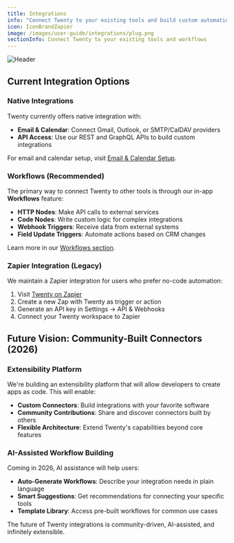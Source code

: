```yaml
---
title: Integrations
info: "Connect Twenty to your existing tools and build custom automations."
icon: IconBrandZapier
image: /images/user-guide/integrations/plug.png
sectionInfo: Connect Twenty to your existing tools and workflows
---
```

<Frame>
  <img src="/images/user-guide/integrations/plug.png" alt="Header" />
</Frame>

## Current Integration Options

### Native Integrations
Twenty currently offers native integration with:
- **Email & Calendar**: Connect Gmail, Outlook, or SMTP/CalDAV providers
- **API Access**: Use our REST and GraphQL APIs to build custom integrations

For email and calendar setup, visit [Email & Calendar Setup](/user-guide/section/settings/email-calendar-setup).

### Workflows (Recommended)
The primary way to connect Twenty to other tools is through our in-app **Workflows** feature:
- **HTTP Nodes**: Make API calls to external services
- **Code Nodes**: Write custom logic for complex integrations
- **Webhook Triggers**: Receive data from external systems
- **Field Update Triggers**: Automate actions based on CRM changes

Learn more in our [Workflows section](/user-guide/section/workflows/getting-started-workflows).

### Zapier Integration (Legacy)
We maintain a Zapier integration for users who prefer no-code automation:

1. Visit [Twenty on Zapier](https://zapier.com/apps/twenty/integrations)
2. Create a new Zap with Twenty as trigger or action
3. Generate an API key in Settings → API & Webhooks
4. Connect your Twenty workspace to Zapier

## Future Vision: Community-Built Connectors (2026)

### Extensibility Platform
We're building an extensibility platform that will allow developers to create apps as code. This will enable:
- **Custom Connectors**: Build integrations with your favorite software
- **Community Contributions**: Share and discover connectors built by others
- **Flexible Architecture**: Extend Twenty's capabilities beyond core features

### AI-Assisted Workflow Building
Coming in 2026, AI assistance will help users:
- **Auto-Generate Workflows**: Describe your integration needs in plain language
- **Smart Suggestions**: Get recommendations for connecting your specific tools
- **Template Library**: Access pre-built workflows for common use cases

The future of Twenty integrations is community-driven, AI-assisted, and infinitely extensible.


